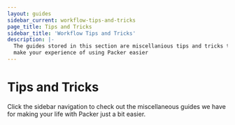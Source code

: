 ```yaml
---
layout: guides
sidebar_current: workflow-tips-and-tricks
page_title: Tips and Tricks
sidebar_title: 'Workflow Tips and Tricks'
description: |-
  The guides stored in this section are miscellanious tips and tricks that might
  make your experience of using Packer easier
---
```


# Tips and Tricks

Click the sidebar navigation to check out the miscellaneous guides we have for
making your life with Packer just a bit easier.
